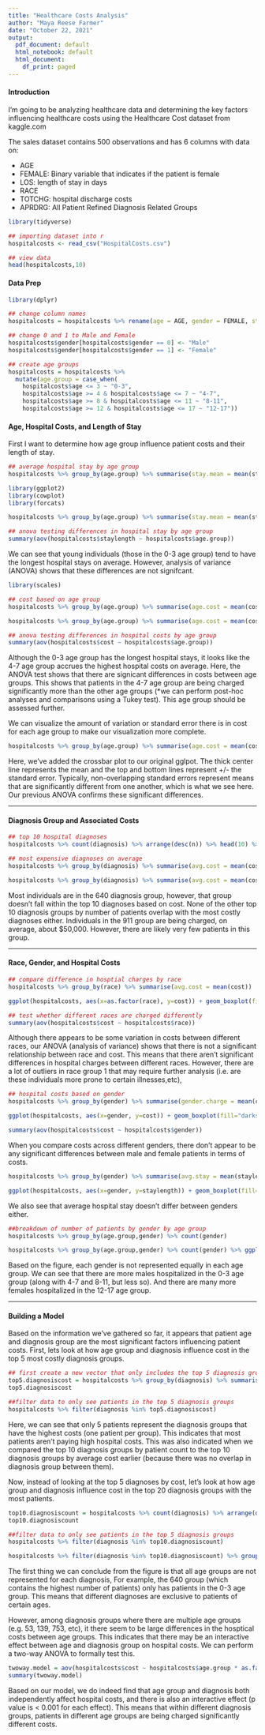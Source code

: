 ```yaml
---
title: "Healthcare Costs Analysis"
author: "Maya Reese Farmer"
date: "October 22, 2021"
output:
  pdf_document: default
  html_notebook: default
  html_document:
    df_print: paged
---
```


#### Introduction  
I'm going to be analyzing healthcare data and determining the key factors influencing healthcare costs using the Healthcare Cost dataset from kaggle.com  

The sales dataset contains 500 observations and has 6 columns with data on:  

 - AGE  
 - FEMALE: Binary variable that indicates if the patient is female  
 - LOS: length of stay in days  
 - RACE 
 - TOTCHG: hospital discharge costs 
 - APRDRG: All Patient Refined Diagnosis Related Groups 

```r
library(tidyverse)

## importing dataset into r
hospitalcosts <- read_csv("HospitalCosts.csv")

## view data
head(hospitalcosts,10)
```
 
 
#### Data Prep  

```r
library(dplyr)

## change column names
hospitalcosts = hospitalcosts %>% rename(age = AGE, gender = FEMALE, staylength = LOS, race = RACE, cost = TOTCHG, diagnosis = APRDRG)

## change 0 and 1 to Male and Female
hospitalcosts$gender[hospitalcosts$gender == 0] <- "Male"
hospitalcosts$gender[hospitalcosts$gender == 1] <- "Female"

## create age groups
hospitalcosts = hospitalcosts %>%
  mutate(age.group = case_when(
    hospitalcosts$age <= 3 ~ "0-3",
    hospitalcosts$age >= 4 & hospitalcosts$age <= 7 ~ "4-7",
    hospitalcosts$age >= 8 & hospitalcosts$age <= 11 ~ "8-11",
    hospitalcosts$age >= 12 & hospitalcosts$age <= 17 ~ "12-17"))
```


#### Age, Hospital Costs, and Length of Stay  

First I want to determine how age group influence patient costs and their length of stay.
```r
## average hospital stay by age group
hospitalcosts %>% group_by(age.group) %>% summarise(stay.mean = mean(staylength))

library(ggplot2)
library(cowplot)
library(forcats)

hospitalcosts %>% group_by(age.group) %>% summarise(stay.mean = mean(staylength)) %>% mutate(age.group = fct_relevel(age.group,"0-3","4-7","8-11","12-17")) %>% ggplot(aes(x=age.group, y=stay.mean)) + geom_bar(stat="identity", fill=alpha("steelblue4",0.7), color="steelblue4") + theme_cowplot(12) + labs(x="Age Group",y="Average Hospital Stay",title = "Average Hospital Stay\n by Age Group") + theme(plot.title = element_text(hjust = 0.5))

## anova testing differences in hospital stay by age group
summary(aov(hospitalcosts$staylength ~ hospitalcosts$age.group))
```
We can see that young individuals (those in the 0-3 age group) tend to have the longest hospital stays on average. However, analysis of variance (ANOVA) shows that these differences are not signifcant.

```r
library(scales)

## cost based on age group
hospitalcosts %>% group_by(age.group) %>% summarise(age.cost = mean(cost))

hospitalcosts %>% group_by(age.group) %>% summarise(age.cost = mean(cost)) %>% mutate(age.group = fct_relevel(age.group,"0-3","4-7","8-11","12-17")) %>% ggplot(aes(x=age.group, y=age.cost)) + geom_bar(stat="identity", fill=alpha("darkgreen",0.7), color="darkgreen") + theme_cowplot(12) + labs(x="Age Group",y="Average Cost",title = "Average Hospital Costs\n by Age Group") + theme(plot.title = element_text(hjust = 0.5)) +scale_y_continuous(labels = dollar_format())

## anova testing differences in hospital costs by age group
summary(aov(hospitalcosts$cost ~ hospitalcosts$age.group))
```
Although the 0-3 age group has the longest hospital stays, it looks like the 4-7 age group accrues the highest hospital costs on average. Here, the ANOVA test shows that there are signicant differences in costs between age groups. This shows that patients in the 4-7 age group are being charged significantly more than the other age groups (*we can perform post-hoc analyses and comparisons using a Tukey test). This age group should be assessed further.  

We can visualize the amount of variation or standard error there is in cost for each age group to make our visualization more complete. 
```r
hospitalcosts %>% group_by(age.group) %>% summarise(age.cost = mean(cost),sd.cost =sd(cost),n=n(),se.cost = sd.cost/sqrt(n)) %>% mutate(age.group = fct_relevel(age.group,"0-3","4-7","8-11","12-17")) %>% ggplot(aes(x=age.group, y=age.cost)) + geom_bar(stat="identity", fill=alpha("darkgreen",0.7), color="darkgreen") + geom_crossbar(aes(x=age.group, y=age.cost, ymin=age.cost-se.cost, ymax=age.cost+se.cost), width=0.4, colour="black", alpha=0.9, size=0.5) + theme_cowplot(12) + labs(x="Age Group",y="Average Cost",title = "Average Hospital Costs\n by Age Group") + theme(plot.title = element_text(hjust = 0.5)) +scale_y_continuous(labels = dollar_format())
```
Here, we've added the crossbar plot to our original gglpot. The thick center line represents the mean and the top and bottom lines represent +/- the standard error. Typically, non-overlapping standard errors represent means that are significantly different from one another, which is what we see here. Our previous ANOVA confirms these significant differences.

---


#### Diagnosis Group and Associated Costs


```r

## top 10 hospital diagnoses
hospitalcosts %>% count(diagnosis) %>% arrange(desc(n)) %>% head(10) %>% mutate(diagnosis = as.factor(diagnosis), diagnosis = fct_reorder(diagnosis,desc(n))) %>% ggplot(aes(x=diagnosis, y=n)) + geom_bar(stat="identity", fill=alpha("goldenrod",0.7), color="goldenrod") + theme_cowplot(12) + labs(x="Diagnosis Group",y="Number of Patients",title = "Top 10 Diagnosis Groups") + theme(plot.title = element_text(hjust = 0.5))
```

```r
## most expensive diagnoses on average
hospitalcosts %>% group_by(diagnosis) %>% summarise(avg.cost = mean(cost)) %>% arrange(desc(avg.cost))

hospitalcosts %>% group_by(diagnosis) %>% summarise(avg.cost = mean(cost)) %>% arrange(desc(avg.cost)) %>% head(10) %>% mutate(diagnosis = as.factor(diagnosis), diagnosis = fct_reorder(diagnosis,desc(avg.cost))) %>% ggplot(aes(x=diagnosis, y=avg.cost)) + geom_bar(stat="identity", fill=alpha("firebrick",0.7), color="firebrick") + theme_cowplot(12) + labs(x="Diagnosis Group",y="Average Cost",title = "Top 10 Diagnosis Groups\n by Average Patient Cost") + theme(plot.title = element_text(hjust = 0.5)) + scale_y_continuous(labels = dollar_format())
```
Most individuals are in the 640 diagnosis group, however, that group doesn't fall within the top 10 diagnoses based on cost. None of the other top 10 diagnosis groups by number of patients overlap with the most costly diagnoses either. Individuals in the 911 group are being charged, on average, about $50,000. However, there are likely very few patients in this group.

---


#### Race, Gender, and Hospital Costs

```r
## compare difference in hosptial charges by race
hospitalcosts %>% group_by(race) %>% summarise(avg.cost = mean(cost))

ggplot(hospitalcosts, aes(x=as.factor(race), y=cost)) + geom_boxplot(fill="sienna", alpha=0.8) + theme_cowplot(12) + labs(x="Race",y="Hospital Charges") + scale_y_continuous(labels = dollar_format())

## test whether different races are charged differently
summary(aov(hospitalcosts$cost ~ hospitalcosts$race))
```
Although there appears to be some variation in costs between different races, our ANOVA (analysis of variance) shows that there is not a significant relationship between race and cost. This means that there aren't significant differences in hospital charges between different races. However, there are a lot of outliers in race group 1 that may require further analysis (i.e. are these individuals more prone to certain illnesses,etc),

```r
## hospital costs based on gender
hospitalcosts %>% group_by(gender) %>% summarise(gender.charge = mean(cost)) %>% arrange(desc(gender.charge))

ggplot(hospitalcosts, aes(x=gender, y=cost)) + geom_boxplot(fill="darkslategrey", alpha=0.8) + theme_cowplot(12) + labs(x="Gender",y="Hospital Charges") + scale_y_continuous(labels = dollar_format())

summary(aov(hospitalcosts$cost ~ hospitalcosts$gender))
```
When you compare costs across different genders, there don't appear to be any significant differences between male and female patients in terms of costs.
```r
hospitalcosts %>% group_by(gender) %>% summarise(avg.stay = mean(staylength))

ggplot(hospitalcosts, aes(x=gender, y=staylength)) + geom_boxplot(fill="purple4", alpha=0.7) + theme_cowplot(12) + labs(x="Gender",y="Hospital Stay") 

```
We also see that average hospital stay doesn't differ between genders either.

```r
##breakdown of number of patients by gender by age group
hospitalcosts %>% group_by(age.group,gender) %>% count(gender)

hospitalcosts %>% group_by(age.group,gender) %>% count(gender) %>% ggplot(aes(age.group,n,fill=gender,color=gender)) + geom_bar(position="dodge", stat="identity") + theme_cowplot(12) + labs(x="Age Group", y="Number of Patients") + scale_fill_manual(values = alpha(c("#F1C789","#6E8C8E"),0.8),name="Gender") + scale_color_manual(values = c("#F1C789","#6E8C8E"),name="Gender")

```
Based on the figure, each gender is not represented equally in each age group. We can see that there are more males hospitalized in the 0-3 age group (along with 4-7 and 8-11, but less so). And there are many more females hospitalized in the 12-17 age group.

---

#### Building a Model  

Based on the information we've gathered so far, it appears that patient age and diagnosis group are the most significant factors influencing patient costs. First, lets look at how age group and diagnosis influence cost in the top 5 most costly diagnosis groups. 
```r
## first create a new vector that only includes the top 5 diagnosis groups by cost
top5.diagnosiscost = hospitalcosts %>% group_by(diagnosis) %>% summarise(avg.cost = mean(cost)) %>% arrange(desc(avg.cost)) %>% top_n(5) %>% pull(diagnosis)
top5.diagnosiscost

##filter data to only see patients in the top 5 diagnosis groups
hospitalcosts %>% filter(diagnosis %in% top5.diagnosiscost) 
```
Here, we can see that only 5 patients represent the diagnosis groups that have the highest costs (one patient per group). This indicates that most patients aren't paying high hospital costs. This was also indicated when we compared the top 10 diagnosis groups by patient count to the top 10 diagnosis groups by average cost earlier (because there was no overlap in diagnosis group between them).  

Now, instead of looking at the top 5 diagnoses by cost, let's look at how age group and diagnosis influence cost in the top 20 diagnosis groups with the most patients. 

```r

top10.diagnosiscount = hospitalcosts %>% count(diagnosis) %>% arrange(desc(n)) %>% top_n(10) %>% pull(diagnosis)
top10.diagnosiscount

##filter data to only see patients in the top 5 diagnosis groups
hospitalcosts %>% filter(diagnosis %in% top10.diagnosiscount) 

hospitalcosts %>% filter(diagnosis %in% top10.diagnosiscount) %>% group_by(diagnosis,age.group) %>% summarise(avg.cost = mean(cost)) %>% ggplot(aes(x=as.factor(diagnosis),y=avg.cost,fill=age.group,color=age.group)) + geom_bar(position="stack", stat="identity") + theme_cowplot(12) + labs(x="Diagnosis Group", y="Hospital Costs") + scale_fill_manual(values = alpha(c("#faa45b","#e1714c","#568dac","#1b3242"),0.8),name="Age Group") + scale_color_manual(values = c("#faa45b","#e1714c","#568dac","#1b3242"),name="Age Group") + scale_y_continuous(labels = dollar_format())
```
The first thing we can conclude from the figure is that all age groups are not represented for each diagnosis, For example, the 640 group (which contains the highest number of patients) only has patients in the 0-3 age group. This means that different diagnoses are exclusive to patients of certain ages.  

However, among diagnosis groups where there are multiple age groups (e.g. 53, 139, 753, etc), it there seem to be large differences in the hosptical costs between age groups. This indicates that there may be an interactive effect between age and diagnosis group on hospital costs. We can perform a two-way ANOVA to formally test this. 

```r
twoway.model = aov(hospitalcosts$cost ~ hospitalcosts$age.group * as.factor(hospitalcosts$diagnosis))
summary(twoway.model)
```
Based on our model, we do indeed find that age group and diagnosis both independently affect hospital costs, and there is also an interactive effect (p value is < 0.001 for each effect). This means that within different diagnosis groups, patients in different age groups are being charged significantly different costs. 
